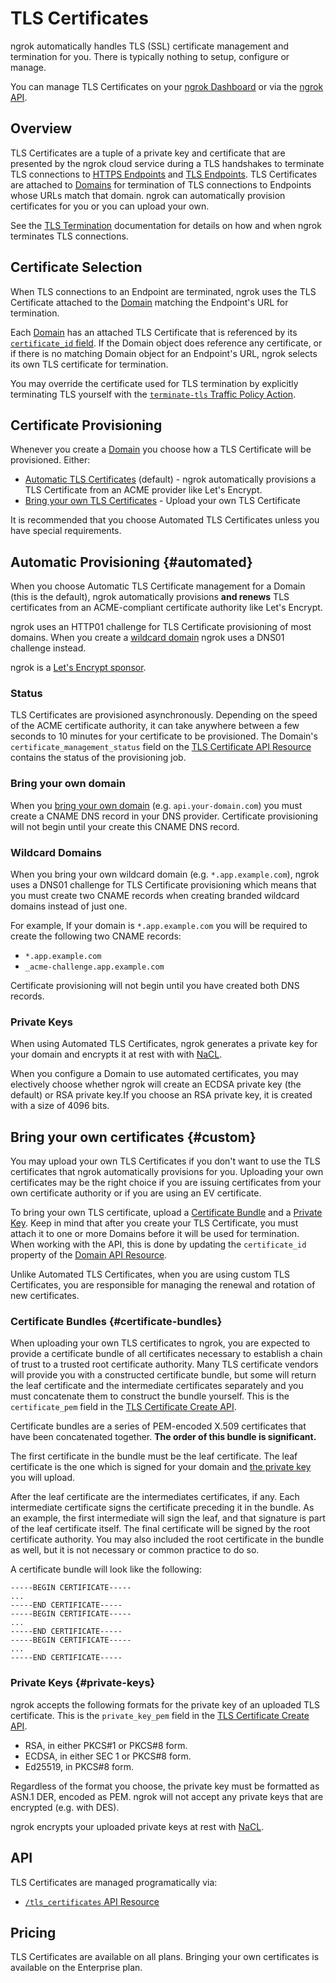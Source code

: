 # TLS Certificates

ngrok automatically handles TLS (SSL) certificate management and termination
for you. There is typically nothing to setup, configure or manage.

You can manage TLS Certificates on your [ngrok
Dashboard](https://dashboard.ngrok.com/tls-certs) or via the [ngrok API](#api).

## Overview

TLS Certificates are a tuple of a private key and certificate that are
presented by the ngrok cloud service during a TLS handshakes to terminate TLS
connections to [HTTPS Endpoints](/universal-gateway/endpoints/http) and [TLS
Endpoints](/universal-gateway/endpoints/tls). TLS Certificates are attached to
[Domains](/universal-gateway/domains/) for termination of TLS connections to
Endpoints whose URLs match that domain. ngrok can automatically provision
certificates for you or you can upload your own.

See the [TLS Termination](/universal-gateway/network/tls-termination/)
documentation for details on how and when ngrok terminates TLS connections.

## Certificate Selection

When TLS connections to an Endpoint are terminated, ngrok uses the TLS
Certificate attached to the [Domain](/universal-gateway/domains) matching the
Endpoint's URL for termination.

Each [Domain](/universal-gateway/domains/) has an attached TLS Certificate that
is referenced by its [`certificate_id` field](/api/resources/reserved-domains).
If the Domain object does reference any certificate, or if there is no matching
Domain object for an Endpoint's URL, ngrok selects its own TLS certificate for
termination.

You may override the certificate used for TLS termination by explicitly
terminating TLS yourself with the [`terminate-tls` Traffic Policy
Action](/traffic-policy/actions/terminate-tls/).

## Certificate Provisioning

Whenever you create a [Domain](/universal-gateway/domains/) you choose how
a TLS Certificate will be provisioned. Either:

- [Automatic TLS Certificates](#automated) (default) - ngrok automatically
  provisions a TLS Certificate from an ACME provider like Let's Encrypt.
- [Bring your own TLS Certificates](#custom) - Upload your own TLS Certificate

It is recommended that you choose Automated TLS Certificates unless you have
special requirements.

## Automatic Provisioning {#automated}

When you choose Automatic TLS Certificate management for a Domain (this is the
default), ngrok automatically provisions **and renews** TLS certificates from
an ACME-compliant certificate authority like Let's Encrypt.

ngrok uses an HTTP01 challenge for TLS Certificate provisioning of most
domains. When you create a [wildcard domain](#wildcard-domains) ngrok uses a
DNS01 challenge instead.

ngrok is a [Let's Encrypt sponsor](https://letsencrypt.org/sponsors/).

### Status

TLS Certificates are provisioned asynchronously. Depending on the speed of the
ACME certificate authority, it can take anywhere between a few seconds to 10
minutes for your certificate to be provisioned. The Domain's
`certificate_management_status` field on the [TLS Certificate API
Resource](/api/resources/tls-certificates/) contains the status of the
provisioning job.

### Bring your own domain

When you [bring your own domain](/universal-gateway/domains/#branded-domains)
(e.g. `api.your-domain.com`) you must create a CNAME DNS record in your DNS
provider. Certificate provisioning will not begin until your create this CNAME
DNS record.

### Wildcard Domains

When you bring your own wildcard domain (e.g. `*.app.example.com`), ngrok uses
a DNS01 challenge for TLS Certificate provisioning which means that you must
create two CNAME records when creating branded wildcard domains instead of just
one.

For example, If your domain is `*.app.example.com` you will be required to create the
following two CNAME records:

- `*.app.example.com`
- `_acme-challenge.app.example.com`

Certificate provisioning will not begin until you have created both DNS
records.

### Private Keys

When using Automated TLS Certificates, ngrok generates a private key for your
domain and encrypts it at rest with with [NaCL](https://nacl.cr.yp.to/).

When you configure a Domain to use automated certificates, you may electively
choose whether ngrok will create an ECDSA private key (the default) or RSA
private key.If you choose an RSA private key, it is created with a size of 4096
bits.

## Bring your own certificates {#custom}

You may upload your own TLS Certificates if you don't want to use the TLS
certificates that ngrok automatically provisions for you. Uploading your own
certificates may be the right choice if you are issuing certificates from your
own certificate authority or if you are using an EV certificate.

To bring your own TLS certificate, upload a [Certificate
Bundle](#certificate-bundles) and a [Private Key](#private-keys). Keep in mind
that after you create your TLS Certificate, you must attach it to one or more
Domains before it will be used for termination. When working with the API, this
is done by updating the `certificate_id` property of the [Domain API
Resource](/api/resources/reserved-domains).

Unlike Automated TLS Certificates, when you are using custom TLS Certificates,
you are responsible for managing the renewal and rotation of new certificates.

### Certificate Bundles {#certificate-bundles}

When uploading your own TLS certificates to ngrok, you are expected to provide
a certificate bundle of all certificates necessary to establish a chain of
trust to a trusted root certificate authority. Many TLS certificate vendors
will provide you with a constructed certificate bundle, but some will return
the leaf certificate and the intermediate certificates separately and you must
concatenate them to construct the bundle yourself. This is the
`certificate_pem` field in the [TLS Certificate Create
API](/api/resources/tls-certificates/).

Certificate bundles are a series of PEM-encoded X.509 certificates that have
been concatenated together. **The order of this bundle is significant.**

The first certificate in the bundle must be the leaf certificate. The leaf
certificate is the one which is signed for your domain and [the private
key](#private-keys) you will upload.

After the leaf certificate are the intermediates certificates, if any. Each
intermediate certificate signs the certificate preceding it in the bundle. As
an example, the first intermediate will sign the leaf, and that signature is
part of the leaf certificate itself. The final certificate will be signed by
the root certificate authority. You may also included the root certificate in
the bundle as well, but it is not necessary or common practice to do so.

A certificate bundle will look like the following:

```pem
-----BEGIN CERTIFICATE-----
...
-----END CERTIFICATE-----
-----BEGIN CERTIFICATE-----
...
-----END CERTIFICATE-----
-----BEGIN CERTIFICATE-----
...
-----END CERTIFICATE-----
```

### Private Keys {#private-keys}

ngrok accepts the following formats for the private key of an uploaded TLS
certificate. This is the `private_key_pem` field in the [TLS Certificate Create
API](/api/resources/tls-certificates/).

- RSA, in either PKCS#1 or PKCS#8 form.
- ECDSA, in either SEC 1 or PKCS#8 form.
- Ed25519, in PKCS#8 form.

Regardless of the format you choose, the private key must be formatted as ASN.1
DER, encoded as PEM. ngrok will not accept any private keys that are encrypted
(e.g. with DES).

ngrok encrypts your uploaded private keys at rest with
[NaCL](https://nacl.cr.yp.to/).

## API

TLS Certificates are managed programatically via:

- [`/tls_certificates` API Resource](/api/resources/tls-certificates/)

## Pricing

TLS Certificates are available on all plans. Bringing your own certificates is
available on the Enterprise plan.
